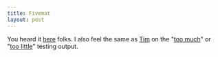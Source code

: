 ```yaml
---
title: Fivemat
layout: post
---
```


You heard it [here][1] folks. I also feel the same as [Tim][2] on the
"[too much][4]" or "[too little][3]" testing output.

[1]: https://github.com/tpope/fivemat
[2]: https://github.com/tpope
[3]: https://gimmebar.com/view/50730705aac422613b000001/big
[4]: https://gimmebar.com/view/4f66924c2f0aaa7348000003/big
